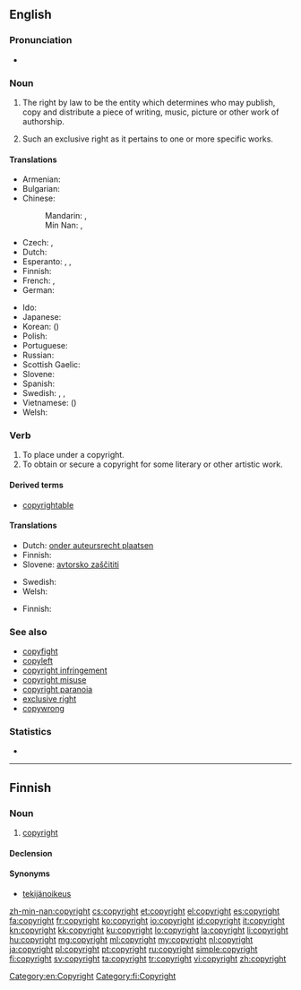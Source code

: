 {{selfref|For Wiktionary's copyrights, see [[Wiktionary:Copyrights]]}}
==English==
{{wikipedia}}

===Pronunciation===
* {{audio|en-us-copyright.ogg|Audio (US)}}

===Noun===
{{en-noun|-|s}}

# {{uncountable}} The right by law to be the entity which determines who may publish, copy and distribute a piece of writing, music, picture or other work of authorship.
# {{countable}} Such an exclusive right as it pertains to one or more specific works.

====Translations====
{{trans-top|right to publish}}
* Armenian: {{t-|hy|հեղինակային իրավունք|tr=heġinakayin iravunk'|sc=Armn}}
* Bulgarian: {{t-|bg|авторско право|n|tr=ávtorsko právo}}
* Chinese:
*: Mandarin: {{t|cmn|版權|sc=Hani}}, {{t|cmn|版权|tr=bǎnquán|sc=Hani}}
*: Min Nan: {{t+|nan|版權|sc=Hans}}, {{t-|nan|版权|tr=pán-kôan|sc=Hans}}
* Czech: {{t-|cs|autorské právo|n}}, {{t+|cs|copyright|m}}
* Dutch: {{t+|nl|auteursrecht|n}}
* Esperanto: {{t-|eo|aŭtora rajto}},  {{t-|eo|aŭtororajto}}, {{t-|eo|kopirajto}}
* Finnish: {{t+|fi|tekijänoikeus}}
* French: {{qualifier|right always owned by the author}} {{t+|fr|droit d'auteur|m}}, {{qualifier|right attached to the work}} {{t+|fr|copyright|m}}
* German: {{t+|de|Urheberrecht|n}}
{{trans-mid}}
* Ido: {{t-|io|autoryuro}}
* Japanese: {{t-|ja|著作権|tr=ちょさくけん, chosakuken|sc=Jpan}}
* Korean: {{t+|ko|저작권|tr=jeojakgwon|sc=Kore}} ({{t+|ko|著作權|sc=Kore}})
* Polish: {{t-|pl|prawo autorskie|n}}
* Portuguese: {{t-|pt|direitos autorais|m|p}}
* Russian: {{t+|ru|авторское право|n|tr=ávtorskoje právo}}
* Scottish Gaelic: {{t-|gd|dlighe-sgrìobhaidh|f}}
* Slovene: {{t-|sl|avtorske pravice|f|p}}
* Spanish: {{t-|es|derechos de autor|m|p}}
* Swedish: {{t+|sv|copyright|c}}, {{t+|sv|upphovsrätt|c}}, {{t-|sv|upphovsrättsskydd|n}}
* Vietnamese: {{t+|vi|bản quyền}} ({{t-|vi|版權}})
* Welsh: {{t-|cy|hawlfraint|f}}
{{trans-bottom}}

===Verb===
{{en-verb}}

# To place under a copyright.
# To obtain or secure a copyright for some literary or other artistic work.

====Derived terms====
* [[copyrightable]]

====Translations====
{{trans-top|place under a copyright}}
* Dutch: [[onder auteursrecht plaatsen]]
* Finnish: {{t-|fi|suojata tekijänoikeudella}}
* Slovene: [[avtorsko zaščititi]]
{{trans-mid}}
* Swedish: {{t-|sv|upphovsrättsskydda}}
* Welsh: {{t-|cy|hawlfreintio}}
{{trans-bottom}}

{{trans-top|obtain a copyright}}
* Finnish: {{t-|fi|suojata tekijänoikeudella}}
{{trans-mid}}
{{trans-bottom}}

===See also===
* [[copyfight]]
* [[copyleft]]
* [[copyright infringement]]
* [[copyright misuse]]
* [[copyright paranoia]]
* [[exclusive right]]
* [[copywrong]]

===Statistics===
* {{rank|remember|fair|blood|526|copyright|4|late|bed}}

[[Category:en:Copyright]]

----

==Finnish==

===Noun===
{{fi-noun}}

# [[#English|copyright]]

====Declension====
{{fi-decl-risti|copyright||i=0}}

====Synonyms====
* [[tekijänoikeus]]

[[Category:fi:Copyright]]

[[zh-min-nan:copyright]]
[[cs:copyright]]
[[et:copyright]]
[[el:copyright]]
[[es:copyright]]
[[fa:copyright]]
[[fr:copyright]]
[[ko:copyright]]
[[io:copyright]]
[[id:copyright]]
[[it:copyright]]
[[kn:copyright]]
[[kk:copyright]]
[[ku:copyright]]
[[lo:copyright]]
[[la:copyright]]
[[li:copyright]]
[[hu:copyright]]
[[mg:copyright]]
[[ml:copyright]]
[[my:copyright]]
[[nl:copyright]]
[[ja:copyright]]
[[pl:copyright]]
[[pt:copyright]]
[[ru:copyright]]
[[simple:copyright]]
[[fi:copyright]]
[[sv:copyright]]
[[ta:copyright]]
[[tr:copyright]]
[[vi:copyright]]
[[zh:copyright]]